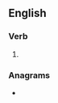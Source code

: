 ==English==

===Verb===
{{head|en|present participle}}

# {{present participle of|unhorse|lang=en|nocat=1}}

===Anagrams===
* {{l|en|onrushing}}